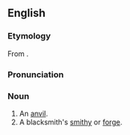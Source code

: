 ==English==
===Etymology===
From {{ON.}} {{term|steði}}.

===Pronunciation===
{{IPA|/ˈstɪðɪ/}}

===Noun===
{{en-noun|stithies}}

# An [[anvil]].
# A blacksmith's [[smithy]] or [[forge]].